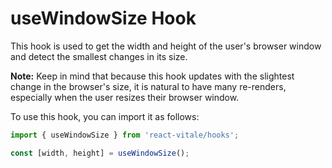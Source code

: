 # useWindowSize Hook

This hook is used to get the width and height of the user's browser window and detect the smallest changes in its size.

**Note:** Keep in mind that because this hook updates with the slightest change in the browser's size, it is natural to have many re-renders, especially when the user resizes their browser window.

To use this hook, you can import it as follows:

```js
import { useWindowSize } from 'react-vitale/hooks';

const [width, height] = useWindowSize();